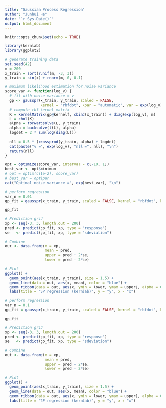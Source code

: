 ```yaml
---
title: "Gaussian Process Regression"
author: "Junhui He"
date: "`r Sys.Date()`"
output: html_document
---
```


```r
knitr::opts_chunk$set(echo = TRUE)
```

```r
library(kernlab)
library(ggplot2)
```

```r
# generate training data
set.seed(42)
m = 200
x_train = sort(runif(m, -3, 3))
y_train = sin(x) + rnorm(m, 0, 0.1)
```

```r
# maximum likelihood estimation for noise variance
score_var <- function(log_v) {
  # fit with noise variance = v
  gp <- gausspr(x_train, y_train, scaled = FALSE, 
                kernel = "rbfdot", kpar = "automatic", var = exp(log_v))
  # compute rbf kernel matrix
  K = kernelMatrix(gp@kernelf, cbind(x_train)) + diag(exp(log_v), m)
  L = chol(K)
  alpha = forwardsolve(L, y_train)
  alpha = backsolve(t(L), alpha)
  logdet = 2 * sum(log(diag(L)))
  
  nll = 0.5 * (crossprod(y_train, alpha) + logdet)
  cat(paste("v =", exp(log_v), "nll =", nll), "\n")
  return(nll)
}

opt = optimize(score_var, interval = c(-10, 1))
best_var <- opt$minimum
# opt = optim(c(1e-2), score_var)
# best_var = opt$par
cat("Optimal noise variance =", exp(best_var), "\n")
```


```r
# perform regression
var_n = 0.01
gp_fit = gausspr(x_train, y_train, scaled = FALSE, kernel = "rbfdot", kpar = "automatic", variance.model = TRUE, var = var_n)

gp_fit

# Prediction grid
xp <- seq(-3, 3, length.out = 200)
pred <- predict(gp_fit, xp, type = "response")
se   <- predict(gp_fit, xp, type = "sdeviation")

# Combine
out <- data.frame(x = xp,
                  mean = pred,
                  upper = pred + 2*se,
                  lower = pred - 2*se)

# Plot
ggplot() +
  geom_point(aes(x_train, y_train), size = 1.5) +
  geom_line(data = out, aes(x, mean), color = "blue") +
  geom_ribbon(data = out, aes(x, ymin = lower, ymax = upper), alpha = 0.2) +
  labs(title = "GP regression (kernlab)", y = "y", x = "x")
```

```r
# perform regression
var_n = 0.1
gp_fit = gausspr(x_train, y_train, scaled = FALSE, kernel = "rbfdot", kpar = "automatic", variance.model = TRUE, var = var_n)

gp_fit

# Prediction grid
xp <- seq(-3, 3, length.out = 200)
pred <- predict(gp_fit, xp, type = "response")
se   <- predict(gp_fit, xp, type = "sdeviation")

# Combine
out <- data.frame(x = xp,
                  mean = pred,
                  upper = pred + 2*se,
                  lower = pred - 2*se)

# Plot
ggplot() +
  geom_point(aes(x_train, y_train), size = 1.5) +
  geom_line(data = out, aes(x, mean), color = "blue") +
  geom_ribbon(data = out, aes(x, ymin = lower, ymax = upper), alpha = 0.2) +
  labs(title = "GP regression (kernlab)", y = "y", x = "x")
```

